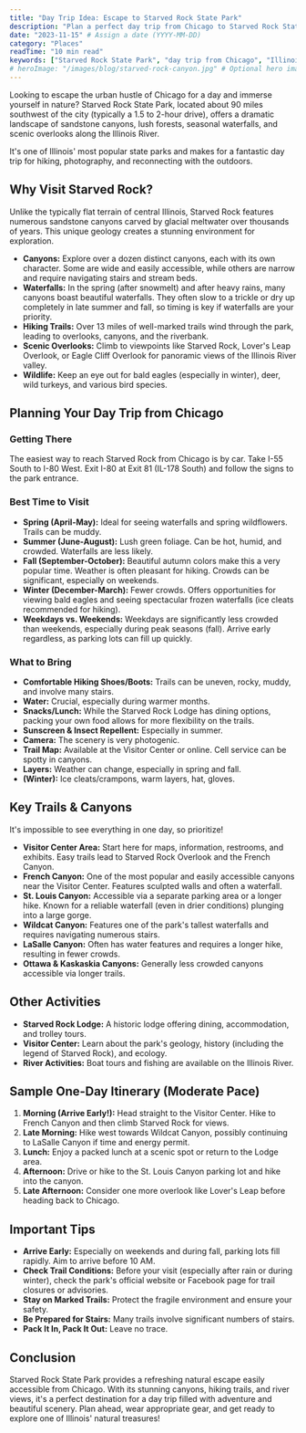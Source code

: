 ```yaml
---
title: "Day Trip Idea: Escape to Starved Rock State Park"
description: "Plan a perfect day trip from Chicago to Starved Rock State Park. Explore stunning canyons, waterfalls (seasonal), hiking trails, and scenic overlooks."
date: "2023-11-15" # Assign a date (YYYY-MM-DD)
category: "Places"
readTime: "10 min read"
keywords: ["Starved Rock State Park", "day trip from Chicago", "Illinois hiking", "Starved Rock canyons", "Starved Rock waterfalls", "Illinois state parks", "things to do near Chicago"]
# heroImage: "/images/blog/starved-rock-canyon.jpg" # Optional hero image
---
```


Looking to escape the urban hustle of Chicago for a day and immerse yourself in nature? Starved Rock State Park, located about 90 miles southwest of the city (typically a 1.5 to 2-hour drive), offers a dramatic landscape of sandstone canyons, lush forests, seasonal waterfalls, and scenic overlooks along the Illinois River.

It's one of Illinois' most popular state parks and makes for a fantastic day trip for hiking, photography, and reconnecting with the outdoors.

## Why Visit Starved Rock?

Unlike the typically flat terrain of central Illinois, Starved Rock features numerous sandstone canyons carved by glacial meltwater over thousands of years. This unique geology creates a stunning environment for exploration.

*   **Canyons:** Explore over a dozen distinct canyons, each with its own character. Some are wide and easily accessible, while others are narrow and require navigating stairs and stream beds.
*   **Waterfalls:** In the spring (after snowmelt) and after heavy rains, many canyons boast beautiful waterfalls. They often slow to a trickle or dry up completely in late summer and fall, so timing is key if waterfalls are your priority.
*   **Hiking Trails:** Over 13 miles of well-marked trails wind through the park, leading to overlooks, canyons, and the riverbank.
*   **Scenic Overlooks:** Climb to viewpoints like Starved Rock, Lover's Leap Overlook, or Eagle Cliff Overlook for panoramic views of the Illinois River valley.
*   **Wildlife:** Keep an eye out for bald eagles (especially in winter), deer, wild turkeys, and various bird species.

## Planning Your Day Trip from Chicago

### Getting There

The easiest way to reach Starved Rock from Chicago is by car. Take I-55 South to I-80 West. Exit I-80 at Exit 81 (IL-178 South) and follow the signs to the park entrance.

### Best Time to Visit

*   **Spring (April-May):** Ideal for seeing waterfalls and spring wildflowers. Trails can be muddy.
*   **Summer (June-August):** Lush green foliage. Can be hot, humid, and crowded. Waterfalls are less likely.
*   **Fall (September-October):** Beautiful autumn colors make this a very popular time. Weather is often pleasant for hiking. Crowds can be significant, especially on weekends.
*   **Winter (December-March):** Fewer crowds. Offers opportunities for viewing bald eagles and seeing spectacular frozen waterfalls (ice cleats recommended for hiking).
*   **Weekdays vs. Weekends:** Weekdays are significantly less crowded than weekends, especially during peak seasons (fall). Arrive early regardless, as parking lots can fill up quickly.

### What to Bring

*   **Comfortable Hiking Shoes/Boots:** Trails can be uneven, rocky, muddy, and involve many stairs.
*   **Water:** Crucial, especially during warmer months.
*   **Snacks/Lunch:** While the Starved Rock Lodge has dining options, packing your own food allows for more flexibility on the trails.
*   **Sunscreen & Insect Repellent:** Especially in summer.
*   **Camera:** The scenery is very photogenic.
*   **Trail Map:** Available at the Visitor Center or online. Cell service can be spotty in canyons.
*   **Layers:** Weather can change, especially in spring and fall.
*   **(Winter):** Ice cleats/crampons, warm layers, hat, gloves.

## Key Trails & Canyons

It's impossible to see everything in one day, so prioritize!

*   **Visitor Center Area:** Start here for maps, information, restrooms, and exhibits. Easy trails lead to Starved Rock Overlook and the French Canyon.
*   **French Canyon:** One of the most popular and easily accessible canyons near the Visitor Center. Features sculpted walls and often a waterfall.
*   **St. Louis Canyon:** Accessible via a separate parking area or a longer hike. Known for a reliable waterfall (even in drier conditions) plunging into a large gorge.
*   **Wildcat Canyon:** Features one of the park's tallest waterfalls and requires navigating numerous stairs.
*   **LaSalle Canyon:** Often has water features and requires a longer hike, resulting in fewer crowds.
*   **Ottawa & Kaskaskia Canyons:** Generally less crowded canyons accessible via longer trails.

## Other Activities

*   **Starved Rock Lodge:** A historic lodge offering dining, accommodation, and trolley tours.
*   **Visitor Center:** Learn about the park's geology, history (including the legend of Starved Rock), and ecology.
*   **River Activities:** Boat tours and fishing are available on the Illinois River.

## Sample One-Day Itinerary (Moderate Pace)

1.  **Morning (Arrive Early!):** Head straight to the Visitor Center. Hike to French Canyon and then climb Starved Rock for views.
2.  **Late Morning:** Hike west towards Wildcat Canyon, possibly continuing to LaSalle Canyon if time and energy permit.
3.  **Lunch:** Enjoy a packed lunch at a scenic spot or return to the Lodge area.
4.  **Afternoon:** Drive or hike to the St. Louis Canyon parking lot and hike into the canyon.
5.  **Late Afternoon:** Consider one more overlook like Lover's Leap before heading back to Chicago.

## Important Tips

*   **Arrive Early:** Especially on weekends and during fall, parking lots fill rapidly. Aim to arrive before 10 AM.
*   **Check Trail Conditions:** Before your visit (especially after rain or during winter), check the park's official website or Facebook page for trail closures or advisories.
*   **Stay on Marked Trails:** Protect the fragile environment and ensure your safety.
*   **Be Prepared for Stairs:** Many trails involve significant numbers of stairs.
*   **Pack It In, Pack It Out:** Leave no trace.

## Conclusion

Starved Rock State Park provides a refreshing natural escape easily accessible from Chicago. With its stunning canyons, hiking trails, and river views, it's a perfect destination for a day trip filled with adventure and beautiful scenery. Plan ahead, wear appropriate gear, and get ready to explore one of Illinois' natural treasures! 